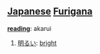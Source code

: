 == [[Japanese]] [[Furigana]] ==                             

'''[[reading]]''': akarui

#[[明るい]]: [[bright]]